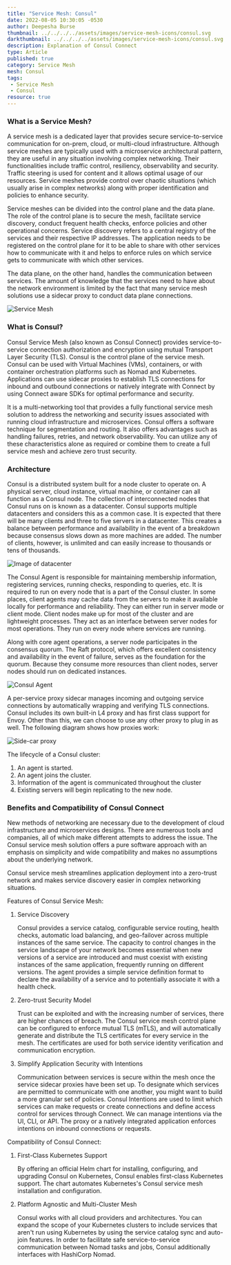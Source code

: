 ---
title: "Service Mesh: Consul"
date: 2022-08-05 10:30:05 -0530
author: Deepesha Burse
thumbnail: ../../../../assets/images/service-mesh-icons/consul.svg
darkthumbnail: ../../../../assets/images/service-mesh-icons/consul.svg
description: Explanation of Consul Connect
type: Article
published: true
category: Service Mesh
mesh: Consul
tags:
 - Service Mesh
 - Consul
resource: true
---


<ResourcesWrapper>
  
  <h3> What is a Service Mesh? </h3>
  
  <p> A service mesh is a dedicated layer that provides secure service-to-service communication for on-prem, cloud, or multi-cloud infrastructure. Although service meshes are typically used with a microservice architectural pattern, they are useful in any situation involving complex networking. Their functionalities include traffic control, resiliency, observability and security. Traffic steering is used for content and it allows optimal usage of our resources. Service meshes provide control over chaotic situations (which usually arise in complex networks) along with proper identification and policies to enhance security. </p>
  
  <p> Service meshes can be divided into the control plane and the data plane. The role of the control plane is to secure the mesh, facilitate service discovery, conduct frequent health checks, enforce policies and other operational concerns. Service discovery refers to a central registry of the services and their respective IP addresses. The application needs to be registered on the control plane for it to be able to share with other services how to communicate with it and helps to enforce rules on which service gets to communicate with which other services. </p>
  
  <p> The data plane, on the other hand, handles the communication between services. The amount of knowledge that the services need to have about the network environment is limited by the fact that many service mesh solutions use a sidecar proxy to conduct data plane connections. </p>
  
  <img src = {serviceMesh} className="image-center" alt="Service Mesh" />
  
  <h3> What is Consul? </h3>
  
  <p> Consul Service Mesh (also known as Consul Connect) provides service-to-service connection authorization and encryption using mutual Transport Layer Security (TLS). Consul is the control plane of the service mesh. Consul can be used with Virtual Machines (VMs), containers, or with container orchestration platforms such as Nomad and Kubernetes. Applications can use sidecar proxies to establish TLS connections for inbound and outbound connections or natively integrate with Connect by using Connect aware SDKs for optimal performance and security. </p>
  
  <p> It is a multi-networking tool that provides a fully functional service mesh solution to address the networking and security issues associated with running cloud infrastructure and microservices. Consul offers a software technique for segmentation and routing. It also offers advantages such as handling failures, retries, and network observability. You can utilize any of these characteristics alone as required or combine them to create a full service mesh and achieve zero trust security. </p>
  
  <h3> Architecture </h3>
  
  <p> Consul is a distributed system built for a node cluster to operate on. A physical server, cloud instance, virtual machine, or container can all function as a Consul node. The collection of interconnected nodes that Consul runs on is known as a datacenter. Consul supports multiple datacenters and considers this as a common case. It is expected that there will be many clients and three to five servers in a datacenter. This creates a balance between performance and availability in the event of a breakdown because consensus slows down as more machines are added. The number of clients, however, is unlimited and can easily increase to thousands or tens of thousands. </p>
  
  <img src = {datacenter} className="image-center" alt="Image of datacenter" />
  
  <p> The Consul Agent is responsible for maintaining membership information, registering services, running checks, responding to queries, etc. It is required to run on every node that is a part of the Consul cluster. In some places, client agents may cache data from the servers to make it available locally for performance and reliability. They can either run in server mode or client mode. Client nodes make up for most of the cluster and are lightweight processes. They act as an interface between server nodes for most operations. They run on every node where services are running. </p>
  
  <p> Along with core agent operations, a server node participates in the consensus quorum. The Raft protocol, which offers excellent consistency and availability in the event of failure, serves as the foundation for the quorum. Because they consume more resources than client nodes, server nodes should run on dedicated instances. </p>
  
  <img src = {agent} className="image-center" alt="Consul Agent" />
  
  <p> A per-service proxy sidecar manages incoming and outgoing service connections by automatically wrapping and verifying TLS connections. Consul includes its own built-in L4 proxy and has first class support for Envoy. Other than this, we can choose to use any other proxy to plug in as well. The following diagram shows how proxies work: </p>
  
  <img src = {proxy} className="image-center" alt="Side-car proxy" />
  
  <p> 
  The lifecycle of a Consul cluster:
    <ol>
      <li> An agent is started. </li>
      <li> An agent joins the cluster. </li>
      <li> Information of the agent is communicated throughout the cluster</li>
      <li> Existing servers will begin replicating to the new node. </li>
    </ol>    
  </p>
  
  <h3> Benefits and Compatibility of Consul Connect </h3>
  
  <p> New methods of networking are necessary due to the development of cloud infrastructure and microservices designs. There are numerous tools and companies, all of which make different attempts to address the issue. The Consul service mesh solution offers a pure software approach with an emphasis on simplicity and wide compatibility and makes no assumptions about the underlying network. </p>
  
  <p> Consul service mesh streamlines application deployment into a zero-trust network and makes service discovery easier in complex networking situations. </p>
  
  <p> 
  Features of Consul Service Mesh:
  <br />
    <ol>
      <li> 
      Service Discovery 
        <p> Consul provides a service catalog, configurable service routing, health checks, automatic load balancing, and geo-failover across multiple instances of the same service. The capacity to control changes in the service landscape of your network becomes essential when new versions of a service are introduced and must coexist with existing instances of the same application, frequently running on different versions. The agent provides a simple service definition format to declare the availability of a service and to potentially associate it with a health check. </p>
        </li>
      <li> 
      Zero-trust Security Model
        <p> Trust can be exploited and with the increasing number of services, there are higher chances of breach. The Consul service mesh control plane can be configured to enforce mutual TLS (mTLS), and will automatically generate and distribute the TLS certificates for every service in the mesh. The certificates are used for both service identity verification and communication encryption. </p> 
      </li>
      <li> 
      Simplify Application Security with Intentions 
        <p> Communication between services is secure within the mesh once the service sidecar proxies have been set up. To designate which services are permitted to communicate with one another, you might want to build a more granular set of policies. Consul Intentions are used to limit which services can make requests or create connections and define access control for services through Connect. We can manage intentions via the UI, CLI, or API. The proxy or a natively integrated application enforces intentions on inbound connections or requests. </p> 
      </li>
    </ol>
  </p>
  
  <p> 
  Compatibility of Consul Connect:
  <br />
  <ol>
    <li> 
    First-Class Kubernetes Support 
        <p> By offering an official Helm chart for installing, configuring, and upgrading Consul on Kubernetes, Consul enables first-class Kubernetes support. The chart automates Kubernetes's Consul service mesh installation and configuration. </p> 
     </li>
    <li> 
    Platform Agnostic and Multi-Cluster Mesh
        <p> Consul works with all cloud providers and architectures. You can expand the scope of your Kubernetes clusters to include services that aren't run using Kubernetes by using the service catalog sync and auto-join features. In order to facilitate safe service-to-service communication between Nomad tasks and jobs, Consul additionally interfaces with HashiCorp Nomad. </p> 
     </li>
  </ol>
  </p>
  
</ResourcesWrapper>
